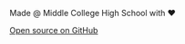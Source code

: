 Made @ Middle College High School with ❤️

[Open source on GitHub](https://github.com/RyanLua/mchs.hackclub.com)